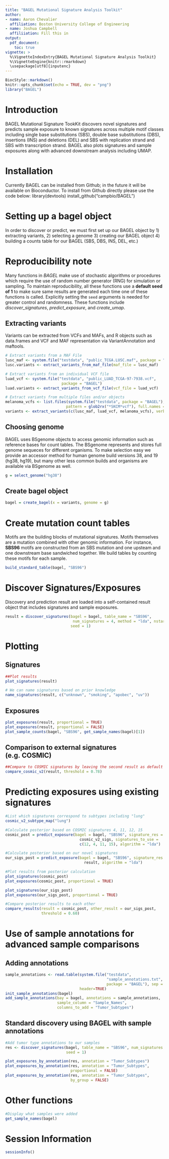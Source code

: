 ```yaml
---
title: "BAGEL Mutational Signature Analysis Toolkit"
author:
- name: Aaron Chevalier
  affiliation: Boston University College of Engineering
- name: Joshua Campbell
  affiliiation: Fill this in
output:
  pdf_document:
    toc: true
vignette: >
  %\VignetteIndexEntry{BAGEL Mutational Signature Analysis Toolkit}
  %\VignetteEngine{knitr::rmarkdown}
  \usepackage[utf8]{inputenc}
---
```


```r
BiocStyle::markdown()
knitr::opts_chunk$set(echo = TRUE, dev = "png")
library("BAGEL")
```

# Introduction
BAGEL Mutational Signature TookKit discovers novel signatures and predicts 
sample exposure to known signatures across multiple motif classes including 
single base substitutions (SBS), double base substitutions (DBS), insertions 
(INS) and deletions (DEL) and SBS with replication strand and SBS with 
transcription strand. BAGEL also plots signatures and sample exposures along 
with advanced downstream analysis including UMAP.

# Installation
Currently BAGEL can be installed from Github; in the future it will be 
available on Bioconductor. To install from Github directly please use the code 
below:
library(devtools)
install_github("campbio/BAGEL")

# Setting up a bagel object
In order to discover or predict, we must first set up our BAGEL object by 1) 
extracting variants, 2) selecting a genome 3) creating our BAGEL object 4) 
building a counts table for our BAGEL (SBS, DBS, INS, DEL, etc.)

# Reproducibility note

Many functions in *BAGEL* make use of stochastic algorithms or procedures which 
require the use of random number generator (RNG) for simulation or sampling. 
To maintain reproducibility, all these functions use a **default seed of 1** to 
make sure same results are generated each time one of these functions is 
called. Explicitly setting the `seed` arguments is needed for greater control 
and randomness. These functions include *discover_signatures*, 
*predict_exposure*, and *create_umap*.

## Extracting variants
Variants can be extracted from VCFs and MAFs, and R objects such as data.frames 
and VCF and MAF representation via VariantAnnotation and maftools. 
```r
# Extract variants from a MAF File
lusc_maf <- system.file("testdata", "public_TCGA.LUSC.maf", package = "BAGEL") 
lusc.variants <- extract_variants_from_maf_file(maf_file = lusc_maf)

# Extract variants from an individual VCF file
luad_vcf <- system.file("testdata", "public_LUAD_TCGA-97-7938.vcf", 
                         package = "BAGEL")
luad.variants <- extract_variants_from_vcf_file(vcf_file = luad_vcf)

# Extract variants from multiple files and/or objects
melanoma_vcfs <- list.files(system.file("testdata", package = "BAGEL"), 
                           pattern = glob2rx("*SKCM*vcf"), full.names = TRUE)
variants <- extract_variants(c(lusc_maf, luad_vcf, melanoma_vcfs), verbose = TRUE)
```

## Choosing genome
BAGEL uses BSgenome objects to access genomic information such as reference 
bases for count tables. The BSgenome represents and stores full genome sequeces 
for different organisms. To make selection easy we provide an accessor method 
for human genome build versions 38, and 19 (hg38, hg19), but many other less 
common builds and organisms are available via BSgenome as well.
```r
g = select_genome("hg38")
```

## Create bagel object
```r
bagel = create_bagel(x = variants, genome = g)
```

# Create mutation count tables
Motifs are the building blocks of mutational signatures. Motifs themselves are 
a mutation combined with other genomic information. For instance, **SBS96** 
motifs are constructed from an SBS mutation and one upsteam and one downstream 
base sandwiched together. We build tables by counting these motifs for each 
sample. 
```r
build_standard_table(bagel, "SBS96")
```

# Discover Signatures/Exposures
Discovery and prediction result are loaded into a self-contained result object 
that includes signatures and sample exposures.
```r
result = discover_signatures(bagel = bagel, table_name = "SBS96", 
                              num_signatures = 4, method = "lda", nstart = 10, 
                             seed = 1)
```

# Plotting
## Signatures
```r
##Plot results
plot_signatures(result)

# We can name signatures based on prior knowledge
name_signatures(result, c("unknown", "smoking", "apobec", "uv"))
```

## Exposures
```r
plot_exposures(result, proportional = TRUE)
plot_exposures(result, proportional = FALSE)
plot_sample_counts(bagel, "SBS96", get_sample_names(bagel)[1])
```

## Comparison to external signatures (e.g. COSMIC)

```r
##Compare to COSMIC signatures by leaving the second result as default
compare_cosmic_v2(result, threshold = 0.78)
```

# Predicting exposures using existing signatures
```r
#List which signatures correspond to subtypes including "lung"
cosmic_v2_subtype_map("lung")

#Calculate posterior based on COSMIC signatures 4, 11, 12, 15
cosmic_post = predict_exposure(bagel = bagel, "SBS96", signature_res = 
                                 cosmic_v2_sigs, signatures_to_use = 
                                 c(12, 4, 11, 15), algorithm = "lda")

#Calculate posterior based on our novel signatures
our_sigs_post = predict_exposure(bagel = bagel, "SBS96", signature_res = 
                                   result, algorithm = "lda")

#Plot results from posterior calculation
plot_signatures(cosmic_post)
plot_exposures(cosmic_post, proportional = TRUE)

plot_signatures(our_sigs_post)
plot_exposures(our_sigs_post, proportional = TRUE)

#Compare posterior results to each other
compare_results(result = cosmic_post, other_result = our_sigs_post, 
                threshold = 0.60)
```

# Use of sample annotations for advanced sample comparisons
## Adding annotations
```r
sample_annotations <- read.table(system.file("testdata", 
                                             "sample_annotations.txt", 
                                             package = "BAGEL"), sep = "\t", 
                                 header=TRUE)
init_sample_annotations(bagel)
add_sample_annotations(bay = bagel, annotations = sample_annotations, 
                       sample_column = "Sample_Names", 
                       columns_to_add = "Tumor_Subtypes")
```

## Standard discovery using BAGEL with sample annotations
```r
#Add tumor type annotations to our samples
res <- discover_signatures(bagel, table_name = "SBS96", num_signatures = 3, 
                           seed = 1)

plot_exposures_by_annotation(res, annotation = "Tumor_Subtypes")
plot_exposures_by_annotation(res, annotation = "Tumor_Subtypes", 
                             proportional = FALSE)
plot_exposures_by_annotation(res, annotation = "Tumor_Subtypes", 
                             by_group = FALSE)
```

# Other functions
```r
#Display what samples were added
get_sample_names(bagel)
```

# Session Information
```r
sessionInfo()
```
